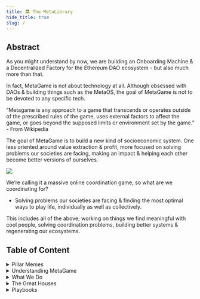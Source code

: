 ```yaml
---
title: 🏛️ The MetaLibrary
hide_title: true
slug: /
---
```



## Abstract

As you might understand by now, we are building an Onboarding Machine & a Decentralized Factory for the Ethereum DAO ecosystem - but also much more than that.

In fact, MetaGame is not about technology at all. Although obsessed with DAOs & building things such as the MetaOS, the goal of MetaGame is not to be devoted to any specific tech.

“Metagame is any approach to a game that transcends or operates outside of the prescribed rules of the game, uses external factors to affect the game, or goes beyond the supposed limits or environment set by the game.” - From Wikipedia

The goal of MetaGame is to build a new kind of socioeconomic system. One less oriented around value extraction & profit, more focused on solving problems our societies are facing, making an impact & helping each other become better versions of ourselves.

![](https://lh5.googleusercontent.com/ZHsa9XXDwKs2A90i0FnMQemJXjkaOiq5SAnp_YhjmVZ-6uS0ZGb7xQiLNRwX58444Kx73iRB-JlhBOTBTRTA_pw8f5SQd0i4mxAoWpz7108zorCesEZOoNegGWKcZeDi2Dc3srrHkAp1RRW04fxl-qEW9HbZ1MG_3iSeYdMncwrGz0Iad3oIFr9LNQ)

We’re calling it a massive online coordination game, so what are we coordinating for?

-   Solving problems our societies are facing & finding the most optimal ways to play life, individually as well as collectively.
    

This includes all of the above; working on things we find meaningful with cool people, solving coordination problems, building better systems & regenerating our ecosystems.

## Table of Content

<details>

<summary>Pillar Memes</summary>

From Nova’s story to the Decentralized Factory, the Pillar Memes category is all about the coming of MetaGame & the memes that explain its reason for being.

</details>

<details>

<summary>Understanding MetaGame</summary>

The Understanding MetaGame category is all about going deeper into WTF MetaGame is, how it works, the future plans & why get involved.

</details>

<details>

<summary>What We Do</summary>

As opposed to previous categories that were explaining MetaGame in more hand-wavy ways, the What We Do category is about getting more concrete about what we do.

</details>

<details>

<summary>The Great Houses</summary>

The Great Houses are here to give a high level overview of different fields of interest. While currently all crypto stuff, House of Wellbeing & House of Gamechange are up next.

</details>

<details>

<summary>Playbooks</summary>

Playbooks are all about zooming in & offering more hands-on ways to get involved in the space, build your own DAO or level up in other ways.

</details>
